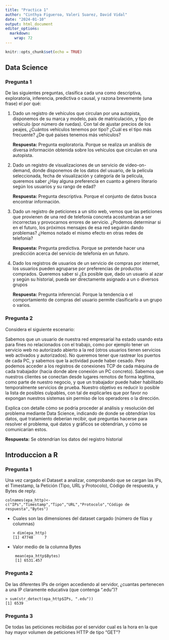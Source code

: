 ```yaml
---
title: "Practica 1"
author: "Cinthya Figueroa, Valeri Suarez, David Vidal"
date: "2024-01-10"
output: html_document
editor_options: 
  markdown: 
    wrap: 72
---
```


```r
knitr::opts_chunk$set(echo = TRUE)
```

## Data Science

### Pregunta 1

De las siguientes preguntas, clasifica cada una como descriptiva,
exploratoria, inferencia, predictiva o causal, y razona brevemente (una
frase) el por qué:

1.  Dado un registro de vehículos que circulan por una autopista,
    disponemos de su marca y modelo, país de matriculación, y tipo de
    vehículo (por número de ruedas). Con tal de ajustar precios de los
    peajes, ¿Cuántos vehículos tenemos por tipo? ¿Cuál es el tipo más
    frecuente? ¿De qué países tenemos más vehículos?

    **Respuesta:** Pregunta exploratoria. Porque se realiza un análisis
    de diversa información obtenida sobre los vehículos que circulan en
    una autopista.

2.  Dado un registro de visualizaciones de un servicio de
    video-on-demand, donde disponemos de los datos del usuario, de la
    película seleccionada, fecha de visualización y categoría de la
    película, queremos saber ¿Hay alguna preferencia en cuanto a género
    literario según los usuarios y su rango de edad?

    **Respuesta:** Pregunta descriptiva. Porque el conjunto de datos
    busca encontrar información.

3.  Dado un registro de peticiones a un sitio web, vemos que las
    peticiones que provienen de una red de telefonía concreta
    acostumbran a ser incorrectas y provocarnos errores de servicio.
    ¿Podemos determinar si en el futuro, los próximos mensajes de esa
    red seguirán dando problemas? ¿Hemos notado el mismo efecto en otras
    redes de telefonía?

    **Respuesta:** Pregunta predictiva. Porque se pretende hacer una
    predicción acerca del servicio de telefonía en un futuro.

4.  Dado los registros de usuarios de un servicio de compras por
    internet, los usuarios pueden agruparse por preferencias de
    productos comprados. Queremos saber si ¿Es posible que, dado un
    usuario al azar y según su historial, pueda ser directamente
    asignado a un o diversos grupos

    **Respuesta:** Pregunta inferencial. Porque la tendencia o el
    comportamiento de compras del usuario permite clasificarlo a un
    grupo o varios.

### Pregunta 2

Considera el siguiente escenario:

Sabemos que un usuario de nuestra red empresarial ha estado usando esta
para fines no relacionados con el trabajo, como por ejemplo tener un
servicio web no autorizado abierto a la red (otros usuarios tienen
servicios web activados y autorizados). No queremos tener que rastrear
los puertos de cada PC, y sabemos que la actividad puede haber cesado.
Pero podemos acceder a los registros de conexiones TCP de cada máquina
de cada trabajador (hacia donde abre conexión un PC concreto). Sabemos
que nuestros clientes se conectan desde lugares remotos de forma
legítima, como parte de nuestro negocio, y que un trabajador puede haber
habilitado temporalmente servicios de prueba. Nuestro objetivo es
reducir lo posible la lista de posibles culpables, con tal de
explicarles que por favor no expongan nuestros sistemas sin permiso de
los operadores o la dirección.

Explica con detalle cómo se podría proceder al análisis y resolución del
problema mediante Data Science, indicando de donde se obtendrían los
datos, qué tratamiento deberían recibir, qué preguntas hacerse para
resolver el problema, qué datos y gráficos se obtendrían, y cómo se
comunicarían estos.

**Respuesta:** Se obtendrían los datos del registro historial

## Introduccion a R

### Pregunta 1

Una vez cargado el Dataset a analizar, comprobando que se cargan las
IPs, el Timestamp, la Petición (Tipo, URL y Protocolo), Código de
respuesta, y Bytes de reply.

```         
colnames(epa_http)<-c("IPs","Timestamp","Tipo","URL","Protocolo","Código de respuesta","Bytes")
```

-   Cuales son las dimensiones del dataset cargado (número de filas y
    columnas)

    ```         
    > dim(epa_http) 
    [1] 47748     7
    ```

-   Valor medio de la columna Bytes

    ```         
     mean(epa_http$Bytes) 
     [1] 6531.457
    ```

### Pregunta 2
De las diferentes IPs de origen accediendo al servidor, ¿cuantas
pertenecen a una IP
claramente educativa (que contenga ".edu")?

```         
> sum(str_detect(epa_http$IPs, ".edu"))
[1] 6539
```

### Pregunta 3
De todas las peticiones recibidas por el servidor cual es la hora en la
que hay mayor volumen
de peticiones HTTP de tipo "GET"?
